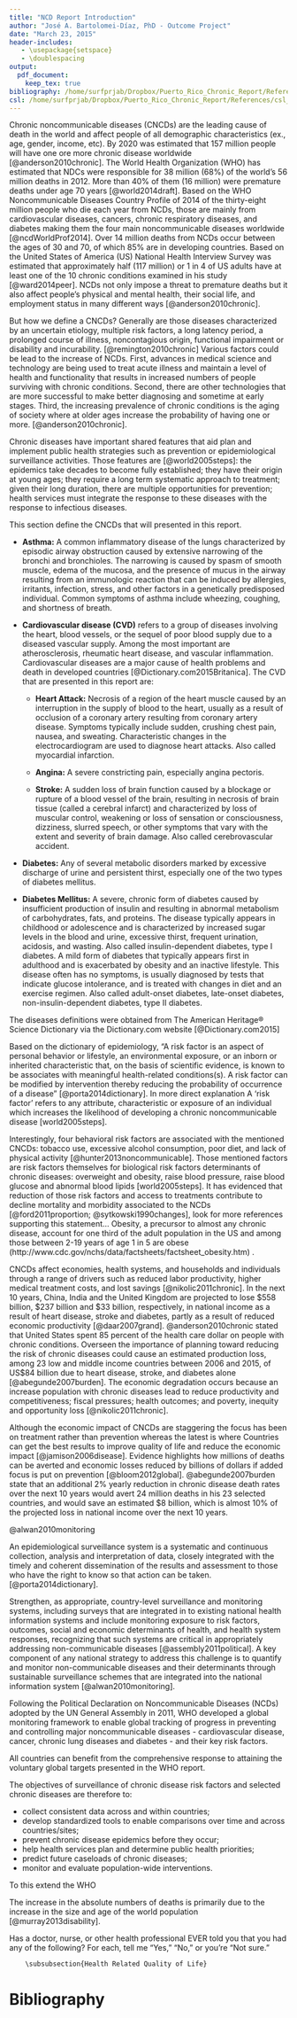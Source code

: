 ```yaml
---
title: "NCD Report Introduction"
author: "José A. Bartolomei-Díaz, PhD - Outcome Project"
date: "March 23, 2015"
header-includes:
   - \usepackage{setspace}
   - \doublespacing
output:
  pdf_document:
    keep_tex: true
bibliography: /home/surfprjab/Dropbox/Puerto_Rico_Chronic_Report/References/ChronReport.bib
csl: /home/surfprjab/Dropbox/Puerto_Rico_Chronic_Report/References/csl_Reference_Style/apa6th.csl
---
```



\subsection{Worldwide Problem}

Chronic noncommunicable diseases (CNCDs) are the leading cause of death in the world and affect people of all demographic characteristics (ex., age, gender, income, etc). By 2020 was estimated that 157 million people will have one ore more chronic disease worldwide [@anderson2010chronic]. The World Health Organization (WHO) has estimated that NDCs were responsible for 38 million (68\%) of the world’s 56 million deaths in 2012. More than 40\% of them (16 million) were premature deaths under age 70 years [@world2014draft]. Based on the WHO Noncommunicable Diseases Country Profile of 2014 of the thirty-eight million people who die each year from NCDs, those are mainly from cardiovascular diseases, cancers, chronic respiratory diseases, and diabetes making them the four main noncommunicable diseases worldwide [@ncdWorldProf2014]. Over 14 million deaths from NCDs occur between the ages of 30 and 70, of which 85% are in developing countries. Based on the United States of America (US) National Health Interview Survey was estimated that approximately half (117 million) or 1 in 4 of US adults have at least one of the 10 chronic conditions examined in his study [@ward2014peer]. NCDs not only impose a threat to premature deaths but it also affect people’s physical and mental health, their social life, and employment status in many different ways [@anderson2010chronic].

But how we define a CNCDs? Generally are those diseases characterized by an uncertain etiology, multiple risk factors, a long latency period, a prolonged course of illness, noncontagious origin, functional impairment or disability and incurability. [@remington2010chronic]  Various factors could be lead to the increase of NCDs. First, advances in medical science and technology are being used to treat acute illness and maintain a level of health and functionality that results in increased numbers of people surviving with chronic conditions. Second, there are other technologies that are more successful to make better diagnosing and sometime at early stages. Third, the increasing prevalence of chronic conditions is the aging of society where at older ages increase the probability of having one or more. [@anderson2010chronic].

Chronic diseases have important shared features that aid plan and implement public health strategies such as prevention or epidemiological surveillance activities. Those features are [@world2005steps]: the epidemics take decades to become fully established; they have their origin at young ages; they require a long term systematic approach to treatment; given their long duration, there are multiple opportunities for prevention; health services must integrate the response to these diseases with the response to infectious diseases.


\subsection{Chronic Condition Definitions}

This section define the CNCDs that will presented in this report.

- **Asthma:** A common inflammatory disease of the lungs characterized by episodic airway obstruction caused by extensive narrowing of the bronchi and bronchioles. The narrowing is caused by spasm of smooth muscle, edema of the mucosa, and the presence of mucus in the airway resulting from an immunologic reaction that can be induced by allergies, irritants, infection, stress, and other factors in a genetically predisposed individual. Common symptoms of asthma include wheezing, coughing, and shortness of breath.

- **Cardiovascular disease (CVD)** refers to a group of diseases involving the heart, blood vessels, or the sequel of poor blood supply due to a diseased vascular supply. Among the most important are atherosclerosis, rheumatic heart disease, and vascular inflammation. Cardiovascular diseases are a major cause of health problems and death in developed countries [@Dictionary.com2015Britanica]. The CVD that are presented in this report are:

    - **Heart Attack:** Necrosis of a region of the heart muscle caused by an interruption in the supply of blood to the heart, usually as a result of occlusion of a coronary artery resulting from coronary artery disease. Symptoms typically include sudden, crushing chest pain, nausea, and sweating. Characteristic changes in the electrocardiogram are used to diagnose heart attacks. Also called myocardial infarction.  
  
    - **Angina:** A severe constricting pain, especially angina pectoris. 
  
    - **Stroke:** A sudden loss of brain function caused by a blockage or rupture of a blood vessel of the brain, resulting in necrosis of brain tissue (called a cerebral infarct) and characterized by loss of muscular control, weakening or loss of sensation or consciousness, dizziness, slurred speech, or other symptoms that vary with the extent and severity of brain damage. Also called cerebrovascular accident. 

- **Diabetes:** Any of several metabolic disorders marked by excessive discharge of urine and persistent thirst, especially one of the two types of diabetes mellitus.

- **Diabetes Mellitus:** A severe, chronic form of diabetes caused by insufficient production of insulin and resulting in abnormal metabolism of carbohydrates, fats, and proteins. The disease typically appears in childhood or adolescence and is characterized by increased sugar levels in the blood and urine, excessive thirst, frequent urination, acidosis, and wasting. Also called insulin-dependent diabetes, type I diabetes.  A mild form of diabetes that typically appears first in adulthood and is exacerbated by obesity and an inactive lifestyle. This disease often has no symptoms, is usually diagnosed by tests that indicate glucose intolerance, and is treated with changes in diet and an exercise regimen. Also called adult-onset diabetes, late-onset diabetes, non-insulin-dependent diabetes, type II diabetes.

The diseases definitions were obtained from The American Heritage® Science Dictionary via the Dictionary.com website [@Dictionary.com2015]


\subsection{Risk Factors}

Based on the dictionary of epidemiology, "A risk factor is an aspect of personal behavior or lifestyle, an environmental exposure, or an inborn or inherited characteristic that, on the basis of scientific evidence, is known to be associates with meaningful health-related conditions(s). A risk factor can be modified by intervention thereby reducing the probability of occurrence of a disease" [@porta2014dictionary]. In more direct explanation A 'risk factor' refers to any attribute, characteristic or exposure of an individual which increases the likelihood of developing a chronic noncommunicable disease [world2005steps].

Interestingly, four behavioral risk factors are associated with the mentioned CNCDs: tobacco use, excessive alcohol consumption, poor diet, and lack of physical activity [@hunter2013noncommunicable]. Those mentioned factors are risk factors themselves for biological risk factors determinants of chronic diseases: overweight and obesity, raise blood pressure, raise blood glucose and abnormal blood lipids [world2005steps]. It has evidenced that reduction of those risk factors and access to treatments contribute to decline mortality and morbidity associated to the NCDs [@ford2011proportion; @sytkowski1990changes], look for more references supporting this statement...  Obesity, a precursor to almost any chronic disease, account for one third of the adult population in the US and among those between 2-19 years of age 1 in 5 are obese (http://www.cdc.gov/nchs/data/factsheets/factsheet_obesity.htm) . 

\subsection{Health Related Quality of Life}

\subsection{Economic Impact}

CNCDs affect economies, health systems, and households and individuals through a range of drivers such as reduced labor productivity, higher medical treatment costs, and lost savings [@nikolic2011chronic]. In the next 10 years, China, India and the United Kingdom are projected to lose $558 billion, $237 billion and $33 billion, respectively, in national income as a result of heart disease, stroke and diabetes, partly as a result of reduced economic productivity [@daar2007grand]. @anderson2010chronic stated that United States spent 85 percent of the health care dollar on people with chronic conditions.  Overseen the importance of planning toward reducing the risk of chronic diseases could cause an estimated production loss, among 23 low and middle income countries between 2006 and 2015, of US$84 billion due to heart disease, stroke, and diabetes alone [@abegunde2007burden]. The economic degradation occurs because an increase population with chronic diseases lead to reduce productivity and competitiveness; fiscal pressures; health outcomes; and poverty, inequity and opportunity loss [@nikolic2011chronic].

Although the economic impact of CNCDs are staggering the focus has been on treatment rather than prevention whereas the latest is where Countries can get the best results to improve quality of life and reduce the economic impact [@jamison2006disease].   Evidence highlights how millions of deaths can be averted and economic losses reduced by billions of dollars if added focus is put on prevention [@bloom2012global]. @abegunde2007burden state that an additional 2% yearly reduction in chronic disease death rates over the next 10 years would avert 24 million deaths in his 23 selected countries, and would save an estimated $8 billion, which is almost 10% of the projected loss in national income over the next 10 years.

\subsection{The Role of Epidemiological Surveillance}

@alwan2010monitoring

An epidemiological surveillance system is a systematic and continuous collection, analysis and interpretation of data, closely integrated with the timely and coherent dissemination of the results and assessment to those who have the right to know so that action can be taken. [@porta2014dictionary].

Strengthen, as appropriate, country-level surveillance and monitoring systems, including surveys that are integrated in to existing national health information systems and include monitoring exposure to risk factors, outcomes, social and economic determinants of health, and health system responses, recognizing that such systems are critical in appropriately addressing non-communicable diseases [@assembly2011political]. A key component of any national strategy to address this challenge is to quantify and monitor non-communicable diseases and their determinants through sustainable surveillance schemes that are integrated into the national information system [@alwan2010monitoring].

Following the Political Declaration on Noncommunicable Diseases (NCDs) adopted by the UN General Assembly in 2011, WHO developed a global monitoring framework to enable global tracking of progress in preventing and controlling major noncommunicable diseases - cardiovascular disease, cancer, chronic lung diseases and diabetes - and their key risk factors.

All countries can benefit from the comprehensive response to attaining the voluntary global targets presented in the WHO report.
\begin{itemize}
\item Global target 1: A 25\% relative reduction in overall mortality from cardiovascular diseases, cancer, diabetes or chronic respiratory diseases 

\item Global target 2: At least 10\% relative reduction in the harmful use of alcohol as appropriate, within the national context

\item Global target 3: A 10\% relative reduction in the prevalence of insufficient physical activity 

\item Global target 4: A 30\% relative reduction in the mean population intake of salt /sodium

\item Global target 5: A 30\% relative reduction in prevalence of current tobacco use in persons aged 15+ years 

\item Global target 6: A 25\% relative reduction in the prevalence of raised blood pressure, or contain the prevalence of raised blood pressure, according to national circumstances 

\item Global target 7: Halt the rise in diabetes and obesity 

\item Global target 8: At least 50\% of eligible people receive drug therapy and counselling (including glycaemic control) to prevent heart attacks and strokes.

\item Global target 9: An 80\% availability of the affordable basic technologies and essential medicines, including generics, required to treat major noncommunicable diseases in both public and private facilities 
\end{itemize}

The objectives of surveillance of chronic disease risk factors and selected
chronic diseases are therefore to:

- collect consistent data across and within countries;
- develop standardized tools to enable comparisons over time and across
countries/sites;
- prevent chronic disease epidemics before they occur;
- help health services plan and determine public health priorities;
- predict future caseloads of chronic diseases;
- monitor and evaluate population-wide interventions.

\section{Objective}


To this extend the WHO

The increase in the absolute numbers of deaths is primarily due to the increase in the size and age of the world population [@murray2013disability].

\section{Methods}

\subsection{Data Source}
	\subsubsection{Questionnaire Question}
		\subsubsection{Diseases}
Has a doctor, nurse, or other health professional EVER told you that you had any of the following? For each, tell me “Yes,” “No,” or you’re “Not sure.”
\begin{itemize}
	\item \textbf{Heart attack:} (Ever told) you that you had a heart attack also called a myocardial infarction?
	\item \textbf{Coronary heart disease:} (Ever told) you had angina or coronary heart disease?
	\item \textbf{Stroke:} (Ever told) you had a stroke?
	\item \textbf{Lifetime asthma:} (Ever told) you had asthma?
	\item \textbf{Current asthma:} Do you still have asthma?
	\item \textbf{Diabetes:} (Ever told) you had diabetes?
\end{itemize}

		\subsubsection{Health Related Quality of Life}
\begin{itemize}
	\item Now thinking about your physical health, which includes physical illness and injury, for how many days during the past 30 days was your physical health not good?
	\item Now thinking about your mental health, which includes stress, depression, and problems with emotions, for how many days during the past 30 days was your mental health not good?
	\item During the past 30 days, for about how many days did poor physical or mental health keep you from doing your usual activities, such as self-care, work, or recreation?
\end{itemize}

\subsection{Population of Study}

\subsection{Statistical Measures}
\begin{itemize}
	\item Prevalence: A measure of disease occurrence quantify the proportions of individuals in a population who have a disease or condition : the total number of individuals who have an attribute or disease at a particular time divided by the population at risk of having the attribute or disease at that time or midway through the period.  It could be referred as to the situation at a specified point in time.
	
	\item Odds: The ration of the probability of occurrence of an event to that of nonoccurrence, or the ration of the probability that something is one way to the probability that it is another way.
	
	\item Odds Ratio: The ration of two odds. 
	
	\item Statistical Significance:
	
	\item Clinical Significance (Meaningfully):
	
	\item Confounding: The distortion of a measure of the effect of an exposure on an outcome due to the association of the exposure with other factors that influence the occurrence of the outcome. Confounding occurs when all or part of the apparent association between the exposure and outcome is in fact accounted for by other variables that affect the outcome and are not themselves affected by exposure.
	
	\item Confidence Interval: The conventional form of an Interval estimate, computed in statistical analyses, based on the theory of frequency probability.  If the underlying statistical model is correct and there is no bias, a confidence interval derived from a valid analysis will, over unlimited repetitions of the study , contain the true parameter with  a frequency no less than its confidence level.
\end{itemize}

\subsection{Limitation of Prevalence Studies}

# Bibliography